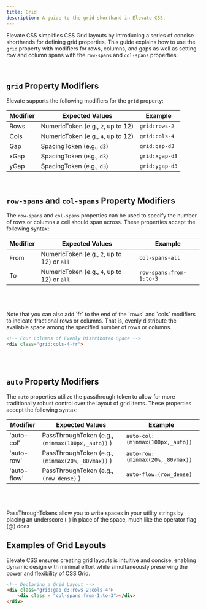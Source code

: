 ```yaml
---
title: Grid
description: A guide to the grid shorthand in Elevate CSS.
---
```


Elevate CSS simplifies CSS Grid layouts by introducing a series of concise shorthands for defining grid properties. This guide explains how to use the `grid` property with modifiers for rows, columns, and gaps as well as setting row and column spans with the `row-spans` and `col-spans` properties.

<br/>

## `grid` Property Modifiers
Elevate supports the following modifiers for the `grid` property:

| **Modifier**             | **Expected Values**              | **Example**                          |
|--------------------------|----------------------------------|--------------------------------------|
| Rows           | NumericToken (e.g., `2`, up to 12)         | `grid:rows-2`                         |
| Cols            | NumericToken (e.g., `4`, up to 12)         | `grid:cols-4`                         |
| Gap            | SpacingToken (e.g., `d3`)      | `grid:gap-d3`                        |
| xGap            | SpacingToken (e.g., `d3`)      | `grid:xgap-d3`                        |
| yGap            | SpacingToken (e.g., `d3`)      | `grid:ygap-d3`                        |

<br/>

## `row-spans` and `col-spans` Property Modifiers
The `row-spans` and `col-spans` properties can be used to specify the number of rows or columns a cell should span across. These properties accept the following syntax:

| **Modifier**             | **Expected Values**              | **Example**                          |
|--------------------------|----------------------------------|--------------------------------------|
| From     | NumericToken (e.g., `2`, up to 12) or `all`         | `col-spans-all`                         |
| To          | NumericToken (e.g., `4`, up to 12) or `all`         | `row-spans:from-1:to-3`                         |

<br/>
<br/>
<br/>


<Aside title="Evenly Distributing Space">
Note that you can also add `fr` to the end of the `rows` and `cols` modifiers to indicate fractional rows or columns. That is, evenly distribute the available space among the specified number of rows or columns.

```html
<!-- Four Columns of Evenly Distributed Space -->
<div class="grid:cols-4-fr">
```

</Aside>

<br/>
<br/>

## `auto` Property Modifiers
The `auto` properties utilize the passthrough token to allow for more traditionally robust control over the layout of grid items. These properties accept the following syntax:

| **Modifier**             | **Expected Values**              | **Example**                          |
|--------------------------|----------------------------------|--------------------------------------|
| 'auto-col'    | PassThroughToken (e.g.,  `(minmax(100px,_auto))` )          | `auto-col:(minmax(100px,_auto))`                         |
| 'auto-row'        | PassThroughToken (e.g.,  `(minmax(20%,_80vmax))` )         | `auto-row:(minmax(20%,_80vmax))`                         |
| 'auto-flow'    | PassThroughToken (e.g.,  `(row_dense)` )         | `auto-flow:(row_dense)`                         |

<br/>
<br/>
<br/>

<Aside title="Take Some Space">
PassThroughTokens allow you to write spaces in your utility strings by placing an underscore (_) in place of the space, much like the operator flag (@) does
</Aside>

## Examples of Grid Layouts

Elevate CSS ensures creating grid layouts is intuitive and concise, enabling dynamic design with minimal effort while simultaneously preserving the power and flexibility of CSS Grid.

```html
<!-- Declaring a Grid Layout -->
<div class="grid:gap-d3:rows-2:cols-4">
    <div class = "col-spans:from-1:to-3"></div>
</div>
```

